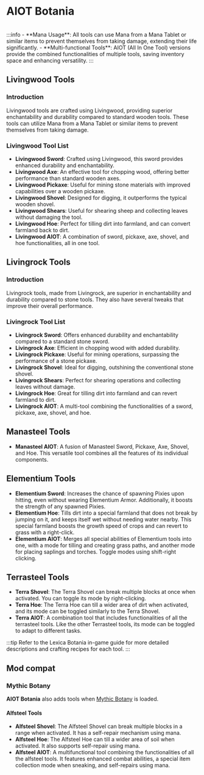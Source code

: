# AIOT Botania


<ProjectBadges slug="aiot-botania" />

<br />
:::info
- **Mana Usage**: All tools can use Mana from a Mana Tablet or similar items to prevent
  themselves from taking damage, extending their life significantly.
- **Multi-functional Tools**: AIOT (All In One Tool) versions provide the combined functionalities of multiple tools,
  saving inventory space and enhancing versatility.
:::

## Livingwood Tools
### Introduction
Livingwood tools are crafted using Livingwood, providing superior enchantability and durability compared to standard
wooden tools. These tools can utilize Mana from a Mana Tablet or similar items to prevent themselves from taking damage.

### Livingwood Tool List
- **Livingwood Sword**: Crafted using Livingwood, this sword provides enhanced durability and enchantability.
- **Livingwood Axe**: An effective tool for chopping wood, offering better performance than standard wooden axes.
- **Livingwood Pickaxe**: Useful for mining stone materials with improved capabilities over a wooden pickaxe.
- **Livingwood Shovel**: Designed for digging, it outperforms the typical wooden shovel.
- **Livingwood Shears**: Useful for shearing sheep and collecting leaves without damaging the tool.
- **Livingwood Hoe**: Perfect for tilling dirt into farmland, and can convert farmland back to dirt.
- **Livingwood AIOT**: A combination of sword, pickaxe, axe, shovel, and hoe functionalities, all in one tool.

## Livingrock Tools
### Introduction
Livingrock tools, made from Livingrock, are superior in enchantability and durability compared to stone tools. They also
have several tweaks that improve their overall performance.

### Livingrock Tool List
- **Livingrock Sword**: Offers enhanced durability and enchantability compared to a standard stone sword.
- **Livingrock Axe**: Efficient in chopping wood with added durability.
- **Livingrock Pickaxe**: Useful for mining operations, surpassing the performance of a stone pickaxe.
- **Livingrock Shovel**: Ideal for digging, outshining the conventional stone shovel.
- **Livingrock Shears**: Perfect for shearing operations and collecting leaves without damage.
- **Livingrock Hoe**: Great for tilling dirt into farmland and can revert farmland to dirt.
- **Livingrock AIOT**: A multi-tool combining the functionalities of a sword, pickaxe, axe, shovel, and hoe.

## Manasteel Tools
- **Manasteel AIOT**: A fusion of Manasteel Sword, Pickaxe, Axe, Shovel, and Hoe. This versatile tool combines all the
  features of its individual components.

## Elementium Tools
- **Elementium Sword**: Increases the chance of spawning Pixies upon hitting, even without wearing Elementium Armor.
  Additionally, it boosts the strength of any spawned Pixies.
- **Elementium Hoe**: Tills dirt into a special farmland that does not break by jumping on it, and keeps itself wet
  without needing water nearby. This special farmland boosts the growth speed of crops and can revert to grass with a
  right-click.
- **Elementium AIOT**: Merges all special abilities of Elementium tools into one, with a mode for tilling and creating
  grass paths, and another mode for placing saplings and torches. Toggle modes using shift-right clicking.

## Terrasteel Tools

- **Terra Shovel**: The Terra Shovel can break multiple blocks at once when activated. You can toggle its mode by
  right-clicking.
- **Terra Hoe**: The Terra Hoe can till a wider area of dirt when activated, and its mode can be toggled similarly to
  the Terra Shovel.
- **Terra AIOT**: A combination tool that includes functionalities of all the terrasteel tools. Like the other
  Terrasteel tools, its mode can be toggled to adapt to different tasks.

:::tip
Refer to the Lexica Botania in-game guide for more detailed descriptions and crafting recipes for each tool.
:::

## Mod compat
### Mythic Botany
**AIOT Botania** also adds tools when [Mythic Botany](https://modrinth.com/mod/mythicbotany) is loaded.

#### Alfsteel Tools

- **Alfsteel Shovel**: The Alfsteel Shovel can break multiple blocks in a range when activated. It has a self-repair
  mechanism using mana.
- **Alfsteel Hoe**: The Alfsteel Hoe can till a wider area of soil when activated. It also supports self-repair using
  mana.
- **Alfsteel AIOT**: A multifunctional tool combining the functionalities of all the alfsteel tools. It features
  enhanced combat abilities, a special item collection mode when sneaking, and self-repairs
  using mana.
